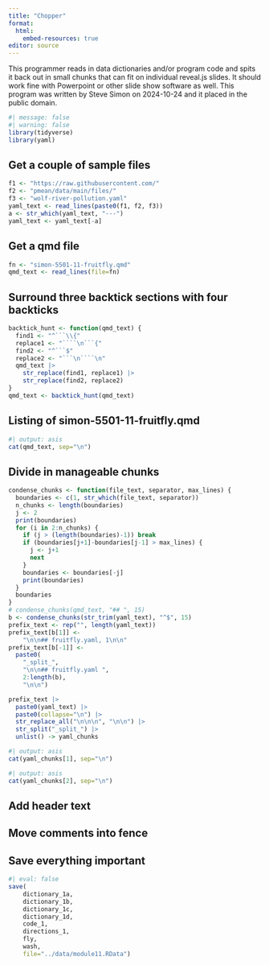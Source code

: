 ```yaml
---
title: "Chopper"
format: 
  html:
    embed-resources: true
editor: source
---
```


This programmer reads in data dictionaries and/or program code and spits it back out in small chunks that can fit on individual reveal.js slides. It should work fine with Powerpoint or other slide show software as well. This program was written by Steve Simon on 2024-10-24 and it placed in the public domain.

```r
#| message: false
#| warning: false
library(tidyverse)
library(yaml)
```

## Get a couple of sample files

```r
f1 <- "https://raw.githubusercontent.com/"
f2 <- "pmean/data/main/files/"
f3 <- "wolf-river-pollution.yaml"
yaml_text <- read_lines(paste0(f1, f2, f3))
a <- str_which(yaml_text, "---")
yaml_text <- yaml_text[-a]
```

## Get a qmd file

```r
fn <- "simon-5501-11-fruitfly.qmd"
qmd_text <- read_lines(file=fn)
```

## Surround three backtick sections with four backticks

```r
backtick_hunt <- function(qmd_text) {
  find1 <- "^```\\{"
  replace1 <- "````\n```{"
  find2 <- "^```$"
  replace2 <- "```\n````\n"
  qmd_text |>
    str_replace(find1, replace1) |>
    str_replace(find2, replace2)
}
qmd_text <- backtick_hunt(qmd_text)
```

## Listing of simon-5501-11-fruitfly.qmd

```r
#| output: asis
cat(qmd_text, sep="\n")
```

## Divide in manageable chunks

```r
condense_chunks <- function(file_text, separator, max_lines) {
  boundaries <- c(1, str_which(file_text, separator))
  n_chunks <- length(boundaries)
  j <- 2
  print(boundaries)
  for (i in 2:n_chunks) {
    if (j > (length(boundaries)-1)) break
    if (boundaries[j+1]-boundaries[j-1] > max_lines) {
      j <- j+1
      next
    }  
    boundaries <- boundaries[-j]
    print(boundaries)
  }
  boundaries
}
# condense_chunks(qmd_text, "## ", 15)
b <- condense_chunks(str_trim(yaml_text), "^$", 15)
prefix_text <- rep("", length(yaml_text))
prefix_text[b[1]] <- 
    "\n\n## fruitfly.yaml, 1\n\n"
prefix_text[b[-1]] <- 
  paste0(
    "_split_",
    "\n\n## fruitfly.yaml ", 
    2:length(b), 
    "\n\n")

prefix_text |>
  paste0(yaml_text) |>
  paste0(collapse="\n") |>
  str_replace_all("\n\n\n", "\n\n") |>
  str_split("_split_") |>
  unlist() -> yaml_chunks
```

```r
#| output: asis
cat(yaml_chunks[1], sep="\n")
```

```r
#| output: asis
cat(yaml_chunks[2], sep="\n")
```

## Add header text

## Move comments into fence

## Save everything important

```r
#| eval: false
save(
	dictionary_1a,
	dictionary_1b,
	dictionary_1c,
	dictionary_1d,
	code_1,
	directions_1,
	fly,
	wash,
	file="../data/module11.RData")
```
